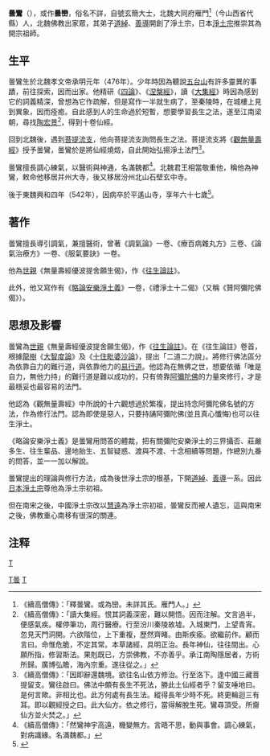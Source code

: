 '''曇鸞'''（{{bd|476年||542年}}），或作'''曇巒'''，俗名不詳，自號玄簡大士，北魏大同府雁門<ref>《續高僧傳》：「釋曇鸞。或為巒。未詳其氏。雁門人。」</ref>（今山西省代縣）人，北魏佛教出家眾，其弟子[[道綽|道綽]]、[[善導|善導]]開創了淨土宗，日本[[净土宗_(日本)|淨土宗]]推崇其為開宗祖師。

==生平==
曇鸞生於北魏孝文帝承明元年（476年）。少年時因為聽說[[五台山|五台山]]有許多靈異的事蹟，前往探索，因而出家。他精研《[[四論|四論]]》、《[[涅槃經|涅槃經]]》，讀《[[大集經|大集經]]》時因為感到它的詞義精深，曾想為它作疏解，但是寫作一半就生病了，至秦陵時，在城樓上見到異象，因而痊癒。自此感到人的生命過於短暫，想要學習長生之法，遂至江南梁朝，尋找[[陶宏景|陶宏景]]<ref>《續高僧傳》：「讀大集經。恨其詞義深密，難以開悟。因而注解。文言過半，便感氣疾。權停筆功，周行醫療。行至汾川秦陵故墟。入城東門，上望青宵。忽見天門洞開。六欲階位，上下重複，歷然齊睹。由斯疾瘉。欲繼前作。顧而言曰。命惟危脆，不定其常。本草諸經，具明正治。長年神仙，往往間出。心願所指，修習斯法。果剋既已，方崇佛教，不亦善乎。承江南陶隱居者，方術所歸。廣博弘贍，海內宗重。遂往從之。」</ref>，得到十卷仙經。

回到北魏後，遇到[[菩提流支|菩提流支]]，他向菩提流支詢問長生之法。菩提流支將《[[觀無量壽經|觀無量壽經]]》授予曇鸞，曇鸞於是將仙經燒燬，自此開始弘揚淨土法門<ref>《續高僧傳》：「因即辭還魏境。欲往名山依方修治。行至洛下。逢中國三藏菩提留支。鸞往啟曰。佛法中頗有長生不死法，勝此土仙經者乎？留支唾地曰。是何言歟。非相比也。此方何處有長生法。縱得長年少時不死。終更輪迴三有耳。即以觀經授之曰。此大仙方。依之修行，當得解脫生死。鸞尋頂受。所齎仙方並火焚之。」</ref>。

曇鸞擅長調心練氣，以醫術與神通，名滿魏都<ref>《續高僧傳》：「然鸞神宇高遠，機變無方。言晤不思，動與事會。調心練氣，對病識緣。名滿魏都。」</ref>。北魏君王相當敬重他，稱他為神鸞，敕命他移居并州大寺，後又移居汾州北山石壁玄中寺。

後于東魏興和四年（542年），因病卒於平遙山寺，享年六十七歲<ref>{{Cite book|title=话说国医 山西卷|last=周益新，张芙蓉本书主编；温长路本书总主编|publisher=郑州：河南科学技术出版社|year=2017.01|isbn=7-5349-8017-1|pages=168}}</ref>。

==著作==
曇鸞擅長導引調氣，兼擅醫術，曾著《調氣論》一卷、《療百病雜丸方》三卷、《論氣治療方》一卷、《服氣要訣》一卷。

他為[[世親|世親]]《無量壽經優波提舍願生偈》，作《[[往生論註|往生論註]]》。

此外，他又寫作有《[[略論安樂淨土義|略論安樂淨土義]]》一卷，《禮淨土十二偈》（又稱《贊阿彌陀佛偈》）。

==思想及影響==
曇鸞為[[世親|世親]]《無量壽經優波提舍願生偈》，作《[[往生論註|往生論註]]》。在《往生論註》卷首，根據[[龍樹|龍樹]]《[[大智度論|大智度論]]》及《[[十住毗婆沙論|十住毗婆沙論]]》，提出「二道二力說」。將修行佛法區分為依靠自力的難行道，與依靠他力的[[易行道|易行道]]。他認為在無佛之世，想要依循「唯是自力，無他力持」的難行道是難以成功的，只有倚靠[[阿彌陀佛|阿彌陀佛]]的力量來修行，才是最穩妥也最容易的法門。

他認為《觀無量壽經》中所說的十六觀想過於繁複，提出持念阿彌陀佛名號的方法，作為修行法門。認為即使是惡人，只要持誦阿彌陀佛(並且真心懺悔)也可以往生淨土。

《略論安樂淨土義》是曇鸞用問答的體裁，把有關彌陀安樂淨土的三界攝否、莊嚴多生、往生輩品、邊地胎生、五智疑惑、渡與不渡、十念相續等問題，作總別九番的問答，並一一加以解說。

曇鸞提出的理論與修行方法，成為後世淨土宗的根基，下開[[道綽|道綽]]、[[善導|善導]]一系。因此[[日本淨土宗|日本淨土宗]]尊他為淨土宗初祖。

但在南宋之後，中國淨土宗改以[[慧遠|慧遠]]為淨土宗初祖，曇鸞反而被人遺忘，這與南宋之後，佛教重心南移有很深的關連。

==注释==
<div class="references-small">
<references />
</div>

{{净土}}
{{Authority control}}
[[Category:中國淨土宗僧人|T曇]]
[[category:忻州人|T]]
[[Category:南北朝僧人|T]]